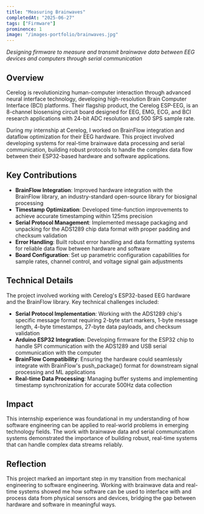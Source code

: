```yaml
---
title: "Measuring Brainwaves"
completedAt: "2025-06-27"
tags: ["Firmware"]
prominence: 1
image: "/images-portfolio/brainwaves.jpg"
---
```


_Designing firmware to measure and transmit brainwave data between EEG devices and computers through serial communication_

## Overview

Cerelog is revolutionizing human-computer interaction through advanced neural interface technology, developing high-resolution Brain Computer Interface (BCI) platforms. Their flagship product, the Cerelog ESP-EEG, is an 8-channel biosensing circuit board designed for EEG, EMG, ECG, and BCI research applications with 24-bit ADC resolution and 500 SPS sample rate.

During my internship at Cerelog, I worked on BrainFlow integration and dataflow optimization for their EEG hardware. This project involved developing systems for real-time brainwave data processing and serial communication, building robust protocols to handle the complex data flow between their ESP32-based hardware and software applications.

## Key Contributions

- **BrainFlow Integration**: Improved hardware integration with the BrainFlow library, an industry-standard open-source library for biosignal processing
- **Timestamp Optimization**: Developed time-function improvements to achieve accurate timestamping within 125ms precision
- **Serial Protocol Management**: Implemented message packaging and unpacking for the ADS1289 chip data format with proper padding and checksum validation
- **Error Handling**: Built robust error handling and data formatting systems for reliable data flow between hardware and software
- **Board Configuration**: Set up parametric configuration capabilities for sample rates, channel control, and voltage signal gain adjustments

## Technical Details

The project involved working with Cerelog's ESP32-based EEG hardware and the BrainFlow library. Key technical challenges included:

- **Serial Protocol Implementation**: Working with the ADS1289 chip's specific message format requiring 2-byte start markers, 1-byte message length, 4-byte timestamps, 27-byte data payloads, and checksum validation
- **Arduino ESP32 Integration**: Developing firmware for the ESP32 chip to handle SPI communication with the ADS1289 and USB serial communication with the computer
- **BrainFlow Compatibility**: Ensuring the hardware could seamlessly integrate with BrainFlow's push_package() format for downstream signal processing and ML applications
- **Real-time Data Processing**: Managing buffer systems and implementing timestamp synchronization for accurate 500Hz data collection

## Impact

This internship experience was foundational in my understanding of how software engineering can be applied to real-world problems in emerging technology fields. The work with brainwave data and serial communication systems demonstrated the importance of building robust, real-time systems that can handle complex data streams reliably.

## Reflection

This project marked an important step in my transition from mechanical engineering to software engineering. Working with brainwave data and real-time systems showed me how software can be used to interface with and process data from physical sensors and devices, bridging the gap between hardware and software in meaningful ways.
